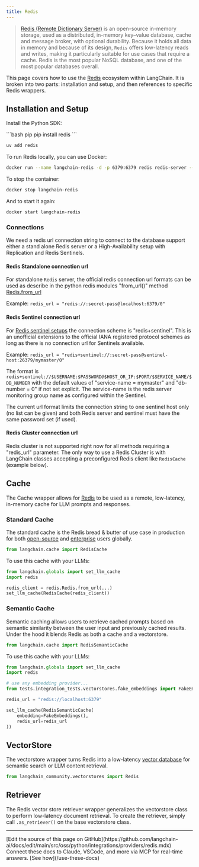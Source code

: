 ```yaml
---
title: Redis
---
```


>[Redis (Remote Dictionary Server)](https://en.wikipedia.org/wiki/Redis) is an open-source in-memory storage,
> used as a distributed, in-memory key–value database, cache and message broker, with optional durability.
> Because it holds all data in memory and because of its design, `Redis` offers low-latency reads and writes,
> making it particularly suitable for use cases that require a cache. Redis is the most popular NoSQL database,
> and one of the most popular databases overall.

This page covers how to use the [Redis](https://redis.com) ecosystem within LangChain.
It is broken into two parts: installation and setup, and then references to specific Redis wrappers.

## Installation and Setup

Install the Python SDK:

<CodeGroup>
```bash pip
pip install redis
```

```bash uv
uv add redis
```
</CodeGroup>

To run Redis locally, you can use Docker:

```bash
docker run --name langchain-redis -d -p 6379:6379 redis redis-server --save 60 1 --loglevel warning
```

To stop the container:

```bash
docker stop langchain-redis
```

And to start it again:

```bash
docker start langchain-redis
```

### Connections

We need a redis url connection string to connect to the database support either a stand alone Redis server
or a High-Availability setup with Replication and Redis Sentinels.

#### Redis Standalone connection url
For standalone `Redis` server, the official redis connection url formats can be used as describe in the python redis modules
"from_url()" method [Redis.from_url](https://redis-py.readthedocs.io/en/stable/connections.html#redis.Redis.from_url)

Example: `redis_url = "redis://:secret-pass@localhost:6379/0"`

#### Redis Sentinel connection url

For [Redis sentinel setups](https://redis.io/docs/management/sentinel/) the connection scheme is "redis+sentinel".
This is an unofficial extensions to the official IANA registered protocol schemes as long as there is no connection url
for Sentinels available.

Example: `redis_url = "redis+sentinel://:secret-pass@sentinel-host:26379/mymaster/0"`

The format is  `redis+sentinel://$USERNAME:$PASSWORD@$HOST_OR_IP:$PORT/$SERVICE_NAME/$DB_NUMBER`
with the default values of "service-name = mymaster" and "db-number = 0" if not set explicit.
The service-name is the redis server monitoring group name as configured within the Sentinel.

The current url format limits the connection string to one sentinel host only (no list can be given) and
both Redis server and sentinel must have the same password set (if used).

#### Redis Cluster connection url

Redis cluster is not supported right now for all methods requiring a "redis_url" parameter.
The only way to use a Redis Cluster is with LangChain classes accepting a preconfigured Redis client like `RedisCache`
(example below).

## Cache

The Cache wrapper allows for [Redis](https://redis.io) to be used as a remote, low-latency, in-memory cache for LLM prompts and responses.

### Standard Cache
The standard cache is the Redis bread & butter of use case in production for both [open-source](https://redis.io) and [enterprise](https://redis.com) users globally.

```python
from langchain.cache import RedisCache
```

To use this cache with your LLMs:
```python
from langchain.globals import set_llm_cache
import redis

redis_client = redis.Redis.from_url(...)
set_llm_cache(RedisCache(redis_client))
```

### Semantic Cache
Semantic caching allows users to retrieve cached prompts based on semantic similarity between the user input and previously cached results. Under the hood it blends Redis as both a cache and a vectorstore.

```python
from langchain.cache import RedisSemanticCache
```

To use this cache with your LLMs:
```python
from langchain.globals import set_llm_cache
import redis

# use any embedding provider...
from tests.integration_tests.vectorstores.fake_embeddings import FakeEmbeddings

redis_url = "redis://localhost:6379"

set_llm_cache(RedisSemanticCache(
    embedding=FakeEmbeddings(),
    redis_url=redis_url
))
```

## VectorStore

The vectorstore wrapper turns Redis into a low-latency [vector database](https://redis.com/solutions/use-cases/vector-database/) for semantic search or LLM content retrieval.

```python
from langchain_community.vectorstores import Redis
```

## Retriever

The Redis vector store retriever wrapper generalizes the vectorstore class to perform
low-latency document retrieval. To create the retriever, simply
call `.as_retriever()` on the base vectorstore class.

---

<Callout icon="pen-to-square" iconType="regular">
    [Edit the source of this page on GitHub](https://github.com/langchain-ai/docs/edit/main/src/oss/python/integrations/providers/redis.mdx)
</Callout>
<Tip icon="terminal" iconType="regular">
    Connect these docs to Claude, VSCode, and more via MCP for    real-time answers. [See how](/use-these-docs)
</Tip>
